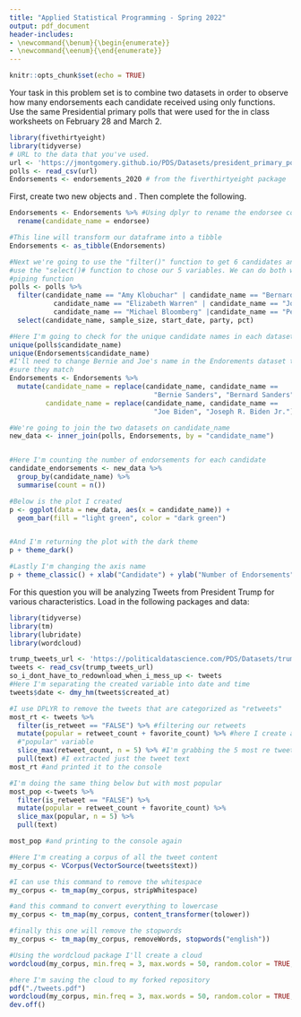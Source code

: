 ```yaml
---
title: "Applied Statistical Programming - Spring 2022"
output: pdf_document
header-includes:
- \newcommand{\benum}{\begin{enumerate}}
- \newcommand{\eenum}{\end{enumerate}}
---
```


```r
knitr::opts_chunk$set(echo = TRUE)
```

\begin{center}
{\Large{\textbf{Problem Set 3}}} \\
\vspace{4 bp}
Due Wednesday, March 16, 10:00 AM (Before Class) \\
\end{center}

\section*{Instructions}
\begin{enumerate}
  \item The following questions should each be answered within an Rmarkdown file. Be sure to provide many comments in your code blocks to facilitate grading. Undocumented code will not be graded.
  \item Work on git. Continue to work in the repository you forked from \url{https://github.com/johnsontr/AppliedStatisticalProgramming2022} and add your code for Problem Set 4. Commit and push frequently. Use meaningful commit messages because these will affect your grade.
  \item You may work in teams, but each student should develop their own Rmarkdown file. To be clear, there should be no copy and paste. Each keystroke in the assignment should be your own.
  \item For students new to programming, this may take a while. Get started.
\end{enumerate}

\section*{\texttt{tidyverse}}

Your task in this problem set is to combine two datasets in order to observe how many endorsements each candidate received using only \texttt{dplyr} functions. Use the same Presidential primary polls that were used for the in class worksheets on February 28 and March 2.

```r
library(fivethirtyeight)
library(tidyverse)
# URL to the data that you've used.
url <- 'https://jmontgomery.github.io/PDS/Datasets/president_primary_polls_feb2020.csv'
polls <- read_csv(url)
Endorsements <- endorsements_2020 # from the fiverthirtyeight package
```

First, create two new objects \texttt{polls} and \texttt{Endorsements}. Then complete the following.
\begin{itemize}
  \item Change the \texttt{Endorsements} variable name endorsee to \texttt{candidate\_name}.
  \item Change the \texttt{Endorsements} dataframe into a \texttt{tibble} object.
  \item Filter the \texttt{poll} variable to only include the following 6 candidates: Amy Klobuchar, Bernard Sanders,Elizabeth Warren, Joseph R. Biden Jr., Michael Bloomberg, Pete Buttigieg \textbf{and} subset the dataset to the following five variables: \texttt{candidate\_name, sample\_size, start\_date, party, pct}
  \item Compare the candidate names in the two datasets and find instances where the a candidates name is spelled differently i.e. Bernard vs. Bernie. Using only \texttt{dplyr} functions, make these the same across datasets. 
  \item Now combine the two datasets by candidate name using \texttt{dplyr} (there will only be five candidates after joining).
  \item Create a variable which indicates the number of endorsements for each of the five candidates using \texttt{dplyr}.
  \item Plot the number of endorsement each of the 5 candidates have using \texttt{ggplot()}. Save your plot as an object \texttt{p}.
  \item Rerun the previous line as follows: \texttt{p + theme\_dark()}. Notice how you can still customize your plot without rerunning the plot with new options.
  \item Now, using the knowledge from the last step change the label of the X and Y axes to be more informative, add a title. Save the plot in your forked repository.
\end{itemize}

```r
Endorsements <- Endorsements %>% #Using dplyr to rename the endorsee column
  rename(candidate_name = endorsee)

#This line will transform our dataframe into a tibble
Endorsements <- as_tibble(Endorsements) 

#Next we're going to use the "filter()" function to get 6 candidates and then 
#use the "select()# function to chose our 5 variables. We can do both with the
#piping function
polls <- polls %>% 
  filter(candidate_name == "Amy Klobuchar" | candidate_name == "Bernard Sanders" |
           candidate_name == "Elizabeth Warren" | candidate_name == "Joseph R. Biden Jr."|
           candidate_name == "Michael Bloomberg" |candidate_name == "Pete Buttigieg") %>% 
  select(candidate_name, sample_size, start_date, party, pct)

#Here I'm going to check for the unique candidate names in each dataset
unique(polls$candidate_name)
unique(Endorsements$candidate_name)
#I'll need to change Bernie and Joe's name in the Endorements dataset to make
#sure they match
Endorsements <- Endorsements %>%
  mutate(candidate_name = replace(candidate_name, candidate_name == 
                                    "Bernie Sanders", "Bernard Sanders"), 
         candidate_name = replace(candidate_name, candidate_name == 
                                    "Joe Biden", "Joseph R. Biden Jr."))

#We're going to join the two datasets on candidate_name
new_data <- inner_join(polls, Endorsements, by = "candidate_name")


#Here I'm counting the number of endorsements for each candidate
candidate_endorsements <- new_data %>% 
  group_by(candidate_name) %>% 
  summarise(count = n())

#Below is the plot I created
p <- ggplot(data = new_data, aes(x = candidate_name)) +
  geom_bar(fill = "light green", color = "dark green")


#And I'm returning the plot with the dark theme
p + theme_dark()

#Lastly I'm changing the axis name
p + theme_classic() + xlab("Candidate") + ylab("Number of Endorsements")
```

\section*{Text-as-Data with \texttt{tidyverse}}

For this question you will be analyzing Tweets from President Trump for various characteristics. Load in the following packages and data:

```r
library(tidyverse)
library(tm) 
library(lubridate)
library(wordcloud)

```

\begin{itemize}
  \item First separate the \texttt{created\_at} variable into two new variables where the date and the time are in separate columns. After you do that, then report the range of dates that is in this dataset.
  \item Using \texttt{dplyr} subset the data to only include original tweets (remove retweents) and show the text of the President's \textbf{top 5} most popular and most retweeted tweets. (Hint: The \texttt{match} function can help you find the index once you identify the largest values.) 
  \item Create a \textit{corpus} of the tweet content and put this into the object \texttt{Corpus} using the \texttt{tm} (text mining) package. (Hint: Do the assigned readings.)
  \item Remove extraneous whitespace, remove numbers and punctuation, convert everything to lower case and remove 'stop words' that have little substantive meaning (the, a, it).
  \item Now create a \texttt{wordcloud} to visualize the top 50 words the President uses in his tweets. Use only words that occur at least three times. Display the plot with words in random order and use 50 random colors. Save the plot into your forked repository.\item Create a \textit{document term matrix} called \texttt{DTM} that includes the argument \texttt{ control = list(weighting = weightTfIdf)}
  \item Finally, report the 50 words with the the highest tf.idf scores using a lower frequency bound of .8.
\end{itemize}



```r
trump_tweets_url <- 'https://politicaldatascience.com/PDS/Datasets/trump_tweets.csv'
tweets <- read_csv(trump_tweets_url)
so_i_dont_have_to_redownload_when_i_mess_up <- tweets
#Here I'm separating the created variable into date and time
tweets$date <- dmy_hm(tweets$created_at)

#I use DPLYR to remove the tweets that are categorized as "retweets"
most_rt <- tweets %>% 
  filter(is_retweet == "FALSE") %>% #filtering our retweets
  mutate(popular = retweet_count + favorite_count) %>% #here I create a 
  #"popular" variable
  slice_max(retweet_count, n = 5) %>% #I'm grabbing the 5 most re tweeted
  pull(text) #I extracted just the tweet text
most_rt #and printed it to the console

#I'm doing the same thing below but with most popular
most_pop <-tweets %>% 
  filter(is_retweet == "FALSE") %>% 
  mutate(popular = retweet_count + favorite_count) %>%
  slice_max(popular, n = 5) %>% 
  pull(text)

most_pop #and printing to the console again

#Here I'm creating a corpus of all the tweet content
my_corpus <- VCorpus(VectorSource(tweets$text))

#I can use this command to remove the whitespace
my_corpus <- tm_map(my_corpus, stripWhitespace)

#and this command to convert everything to lowercase
my_corpus <- tm_map(my_corpus, content_transformer(tolower))

#finally this one will remove the stopwords
my_corpus <- tm_map(my_corpus, removeWords, stopwords("english"))

#Using the wordcloud package I'll create a cloud
wordcloud(my_corpus, min.freq = 3, max.words = 50, random.color = TRUE, random.order = TRUE)

#here I'm saving the cloud to my forked repository
pdf("./tweets.pdf")
wordcloud(my_corpus, min.freq = 3, max.words = 50, random.color = TRUE, random.order = TRUE)
dev.off()
```